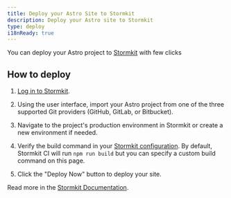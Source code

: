 ```yaml
---
title: Deploy your Astro Site to Stormkit
description: Deploy your Astro site to Stormkit
type: deploy
i18nReady: true
---
```


You can deploy your Astro project to [Stormkit](https://stormkit.io/) with few clicks

## How to deploy

1. [Log in to Stormkit](https://app.stormkit.io/auth).

2. Using the user interface, import your Astro project from one of the three supported Git providers (GitHub, GitLab, or Bitbucket).

3. Navigate to the project's production environment in Stormkit or create a new environment if needed.

4. Verify the build command in your [Stormkit configuration](https://stormkit.io/docs/deployments/configuration). By default, Stormkit CI will run `npm run build` but you can specify a custom build command on this page.

5. Click the "Deploy Now" button to deploy your site.

<ReadMore>Read more in the [Stormkit Documentation](https://stormkit.io/docs).</ReadMore>
